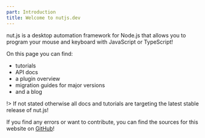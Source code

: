 ```yaml
---
part: Introduction
title: Welcome to nutjs.dev
---
```


nut.js is a desktop automation framework for Node.js that allows you to program your mouse and keyboard with JavaScript or TypeScript!

On this page you can find:

- tutorials
- API docs
- a plugin overview
- migration guides for major versions
- and a blog

!> If not stated otherwise all docs and tutorials are targeting the latest stable release of nut.js!

If you find any errors or want to contribute, you can find the sources for this website on [GitHub](https://github.com/nut-tree/website)!